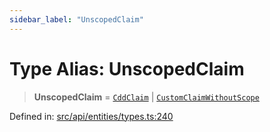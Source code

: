 ```yaml
---
sidebar_label: "UnscopedClaim"
---
```


# Type Alias: UnscopedClaim

> **UnscopedClaim** = [`CddClaim`](../interfaces/CddClaim.mdx) \| [`CustomClaimWithoutScope`](CustomClaimWithoutScope.mdx)

Defined in: [src/api/entities/types.ts:240](https://github.com/PolymeshAssociation/polymesh-sdk/blob/bee6a2fe7a8ce5db42a6982e793782182cde2153/src/api/entities/types.ts#L240)

